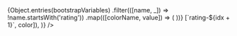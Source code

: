 
<Meta title="Colors" />

<ColorPalette>
  {Object.entries(bootstrapVariables)
    .filter(([name, _]) => !name.startsWith('rating'))
    .map(([colorName, value]) => (
      <ColorItem
        key={`swatch-${colorName}`}
        title={colorName}
        colors={{ [colorName]: value }}
      />
    ))}
  <ColorItem
    title="Rating Colors"
    subtitle="1 through 5"
    colors={Object.fromEntries(
      ratingColors.map((color, idx) => [`rating-${idx + 1}`, color]),
    )}
  />
</ColorPalette>
